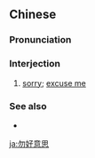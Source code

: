 ==Chinese==
{{zh-forms|type=112}}

===Pronunciation===
{{zh-pron
|w=5veq hau i sr
|cat=intj
}}

===Interjection===
{{zh-interj}}

# {{lb|zh|Wu}} [[sorry]]; [[excuse me]]
#: {{zh-x|勿好意思，搿搭 已經 有 人 坐 了。|'''Sorry''', somebody has got this seat.|SH}}

===See also===
* {{zh-l|不好意思}}

[[ja:勿好意思]]
